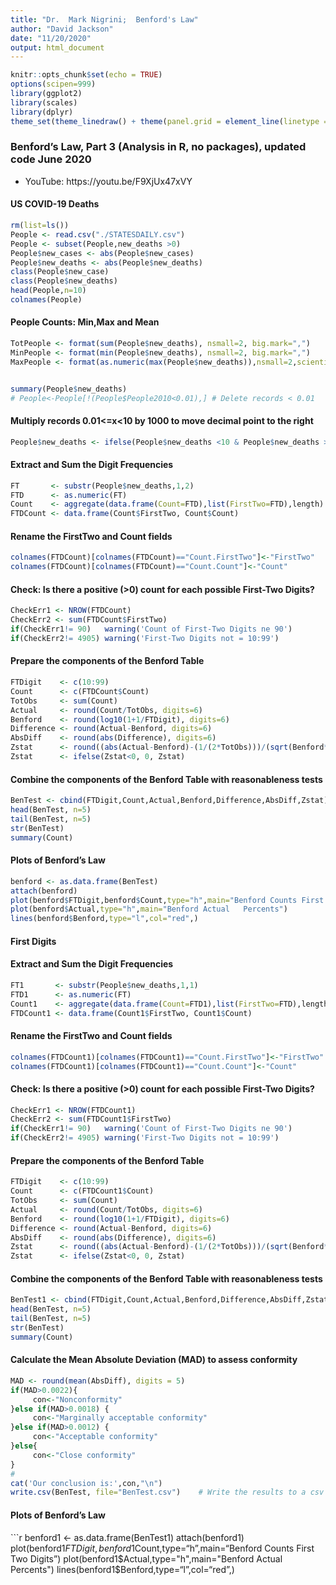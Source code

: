 ```yaml
---
title: "Dr.  Mark Nigrini;  Benford's Law"
author: "David Jackson"
date: "11/20/2020"
output: html_document
---
```


```r
knitr::opts_chunk$set(echo = TRUE)
options(scipen=999) 
library(ggplot2)
library(scales)
library(dplyr)
theme_set(theme_linedraw() + theme(panel.grid = element_line(linetype = 'dashed')))
```

### Benford's Law, Part 3 (Analysis in R, no packages), updated code June 2020
* YouTube: https://youtu.be/F9XjUx47xVY

#### US COVID-19 Deaths

```r
rm(list=ls())
People <- read.csv("./STATESDAILY.csv")
People <- subset(People,new_deaths >0)
People$new_cases <- abs(People$new_cases)
People$new_deaths <- abs(People$new_deaths)
class(People$new_case)
class(People$new_deaths)
head(People,n=10)
colnames(People)
```

#### People Counts: Min,Max and Mean

```r
TotPeople <- format(sum(People$new_deaths), nsmall=2, big.mark=",")
MinPeople <- format(min(People$new_deaths), nsmall=2, big.mark=",")
MaxPeople <- format(as.numeric(max(People$new_deaths)),nsmall=2,scientific=FALSE,big.mark=",")


summary(People$new_deaths)
# People<-People[!(People$People2010<0.01),] # Delete records < 0.01

```

#### Multiply records 0.01<=x<10 by 1000 to move decimal point to the right

```r
People$new_deaths <- ifelse(People$new_deaths <10 & People$new_deaths >=0.01,    People$new_deaths*1000,People$new_deaths)
```

#### Extract and Sum the Digit Frequencies

```r
FT       <- substr(People$new_deaths,1,2)
FTD      <- as.numeric(FT)
Count    <- aggregate(data.frame(Count=FTD),list(FirstTwo=FTD),length)
FTDCount <- data.frame(Count$FirstTwo, Count$Count)

```

####  Rename the FirstTwo and Count fields

```r
colnames(FTDCount)[colnames(FTDCount)=="Count.FirstTwo"]<-"FirstTwo"
colnames(FTDCount)[colnames(FTDCount)=="Count.Count"]<-"Count"
```

#### Check: Is there a positive (>0) count for each possible First-Two Digits?

```r
CheckErr1 <- NROW(FTDCount)
CheckErr2 <- sum(FTDCount$FirstTwo)
if(CheckErr1!= 90)   warning('Count of First-Two Digits ne 90')
if(CheckErr2!= 4905) warning('First-Two Digits not = 10:99')
```

#### Prepare the components of the Benford Table

```r
FTDigit    <- c(10:99)
Count      <- c(FTDCount$Count)
TotObs     <- sum(Count)
Actual     <- round(Count/TotObs, digits=6)
Benford    <- round(log10(1+1/FTDigit), digits=6)
Difference <- round(Actual-Benford, digits=6)
AbsDiff    <- round(abs(Difference), digits=6)
Zstat      <- round((abs(Actual-Benford)-(1/(2*TotObs)))/(sqrt(Benford*(1-Benford)/TotObs)), digits=6)
Zstat      <- ifelse(Zstat<0, 0, Zstat)
```

#### Combine the components of the Benford Table with reasonableness tests

```r
BenTest <- cbind(FTDigit,Count,Actual,Benford,Difference,AbsDiff,Zstat)
head(BenTest, n=5)
tail(BenTest, n=5)
str(BenTest)
summary(Count)

```



#### Plots of Benford's Law

```r
benford <- as.data.frame(BenTest)
attach(benford)
plot(benford$FTDigit,benford$Count,type="h",main="Benford Counts First Two Digits")
plot(benford$Actual,type="h",main="Benford Actual   Percents")
lines(benford$Benford,type="l",col="red",)
```

####  First Digits

#### Extract and Sum the Digit Frequencies

```r
FT1       <- substr(People$new_deaths,1,1)
FTD1      <- as.numeric(FT)
Count1    <- aggregate(data.frame(Count=FTD1),list(FirstTwo=FTD),length)
FTDCount1 <- data.frame(Count1$FirstTwo, Count1$Count)

```

####  Rename the FirstTwo and Count fields

```r
colnames(FTDCount1)[colnames(FTDCount1)=="Count.FirstTwo"]<-"FirstTwo"
colnames(FTDCount1)[colnames(FTDCount1)=="Count.Count"]<-"Count"
```

#### Check: Is there a positive (>0) count for each possible First-Two Digits?

```r
CheckErr1 <- NROW(FTDCount1)
CheckErr2 <- sum(FTDCount1$FirstTwo)
if(CheckErr1!= 90)   warning('Count of First-Two Digits ne 90')
if(CheckErr2!= 4905) warning('First-Two Digits not = 10:99')
```

#### Prepare the components of the Benford Table

```r
FTDigit    <- c(10:99)
Count      <- c(FTDCount1$Count)
TotObs     <- sum(Count)
Actual     <- round(Count/TotObs, digits=6)
Benford    <- round(log10(1+1/FTDigit), digits=6)
Difference <- round(Actual-Benford, digits=6)
AbsDiff    <- round(abs(Difference), digits=6)
Zstat      <- round((abs(Actual-Benford)-(1/(2*TotObs)))/(sqrt(Benford*(1-Benford)/TotObs)), digits=6)
Zstat      <- ifelse(Zstat<0, 0, Zstat)
```

#### Combine the components of the Benford Table with reasonableness tests

```r
BenTest1 <- cbind(FTDigit,Count,Actual,Benford,Difference,AbsDiff,Zstat)
head(BenTest, n=5)
tail(BenTest, n=5)
str(BenTest)
summary(Count)

```

####  Calculate the Mean Absolute Deviation (MAD) to assess conformity

```r
MAD <- round(mean(AbsDiff), digits = 5)
if(MAD>0.0022){
     con<-"Nonconformity"
}else if(MAD>0.0018) {
     con<-"Marginally acceptable conformity"
}else if(MAD>0.0012) {
     con<-"Acceptable conformity"
}else{
     con<-"Close conformity"
}
#
cat('Our conclusion is:',con,"\n")
write.csv(BenTest, file="BenTest.csv")    # Write the results to a csv file
```
#### Plots of Benford's Law

```r
benford1 <- as.data.frame(BenTest1)
attach(benford1)
plot(benford1$FTDigit,benford1$Count,type="h",main="Benford Counts First Two Digits")
plot(benford1$Actual,type="h",main="Benford Actual   Percents")
lines(benford1$Benford,type="l",col="red",)
